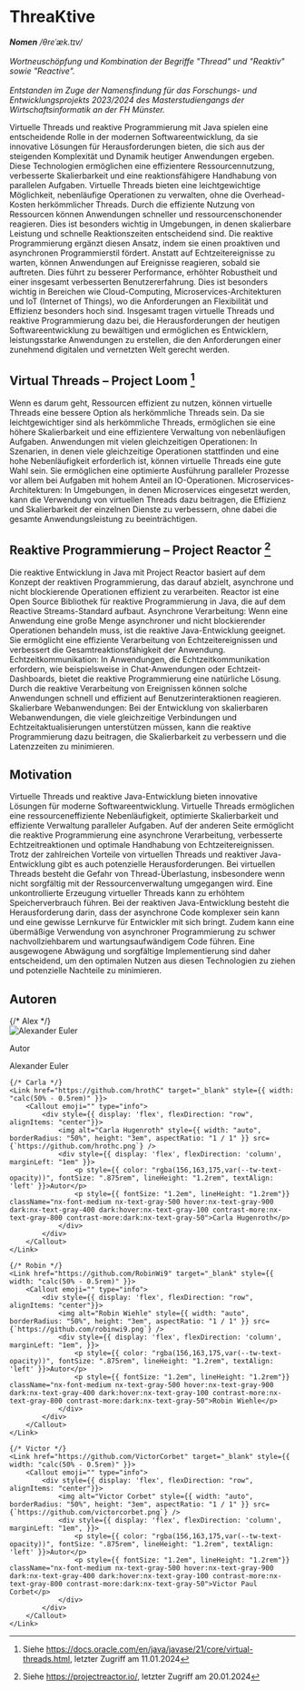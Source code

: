 

# ThreaKtive
<div className={styles["word-type"]}>
    <em><strong>Nomen</strong> /θreˈæk.tɪv/</em> <SoundPlayer></SoundPlayer> <br></br>
</div>
<div className={styles.description}>
    <em>Wortneuschöpfung und Kombination der Begriffe &quot;Thread&quot; und &quot;Reaktiv&quot; sowie &quot;Reactive&quot;.</em><br></br>
    <em>Entstanden im Zuge der Namensfindung für das Forschungs- und Entwicklungsprojekts 2023/2024 des Masterstudiengangs der Wirtschaftsinformatik an der FH Münster.</em>
</div>

Virtuelle Threads und reaktive Programmierung mit Java spielen eine entscheidende Rolle in der modernen Softwareentwicklung, da sie innovative Lösungen für Herausforderungen bieten, die sich aus der steigenden Komplexität und Dynamik heutiger Anwendungen ergeben. Diese Technologien ermöglichen eine effizientere Ressourcennutzung, verbesserte Skalierbarkeit und eine reaktionsfähigere Handhabung von parallelen Aufgaben.
Virtuelle Threads bieten eine leichtgewichtige Möglichkeit, nebenläufige Operationen zu verwalten, ohne die Overhead-Kosten herkömmlicher Threads. Durch die effiziente Nutzung von Ressourcen können Anwendungen schneller und ressourcenschonender reagieren. Dies ist besonders wichtig in Umgebungen, in denen skalierbare Leistung und schnelle Reaktionszeiten entscheidend sind.
Die reaktive Programmierung ergänzt diesen Ansatz, indem sie einen proaktiven und asynchronen Programmierstil fördert. Anstatt auf Echtzeitereignisse zu warten, können Anwendungen auf Ereignisse reagieren, sobald sie auftreten. Dies führt zu besserer Performance, erhöhter Robustheit und einer insgesamt verbesserten Benutzererfahrung. Dies ist besonders wichtig in Bereichen wie Cloud-Computing, Microservices-Architekturen und IoT (Internet of Things), wo die Anforderungen an Flexibilität und Effizienz besonders hoch sind.
Insgesamt tragen virtuelle Threads und reaktive Programmierung dazu bei, die Herausforderungen der heutigen Softwareentwicklung zu bewältigen und ermöglichen es Entwicklern, leistungsstarke Anwendungen zu erstellen, die den Anforderungen einer zunehmend digitalen und vernetzten Welt gerecht werden.

## Virtual Threads – Project Loom [^1]

Wenn es darum geht, Ressourcen effizient zu nutzen, können virtuelle Threads eine bessere Option als herkömmliche Threads sein. Da sie leichtgewichtiger sind als herkömmliche Threads, ermöglichen sie eine höhere Skalierbarkeit und eine effizientere Verwaltung von nebenläufigen Aufgaben. 
Anwendungen mit vielen gleichzeitigen Operationen: In Szenarien, in denen viele gleichzeitige Operationen stattfinden und eine hohe Nebenläufigkeit erforderlich ist, können virtuelle Threads eine gute Wahl sein. Sie ermöglichen eine optimierte Ausführung paralleler Prozesse vor allem bei Aufgaben mit hohem Anteil an IO-Operationen.
Microservices-Architekturen: In Umgebungen, in denen Microservices eingesetzt werden, kann die Verwendung von virtuellen Threads dazu beitragen, die Effizienz und Skalierbarkeit der einzelnen Dienste zu verbessern, ohne dabei die gesamte Anwendungsleistung zu beeinträchtigen.

## Reaktive Programmierung – Project Reactor [^2]

Die reaktive Entwicklung in Java mit Project Reactor basiert auf dem Konzept der reaktiven Programmierung, das darauf abzielt, asynchrone und nicht blockierende Operationen effizient zu verarbeiten. Reactor ist eine Open Source Bibliothek für reaktive Programmierung in Java, die auf dem Reactive Streams-Standard aufbaut.
Asynchrone Verarbeitung: Wenn eine Anwendung eine große Menge asynchroner und nicht blockierender Operationen behandeln muss, ist die reaktive Java-Entwicklung geeignet. Sie ermöglicht eine effiziente Verarbeitung von Echtzeitereignissen und verbessert die Gesamtreaktionsfähigkeit der Anwendung.
Echtzeitkommunikation: In Anwendungen, die Echtzeitkommunikation erfordern, wie beispielsweise in Chat-Anwendungen oder Echtzeit-Dashboards, bietet die reaktive Programmierung eine natürliche Lösung. Durch die reaktive Verarbeitung von Ereignissen können solche Anwendungen schnell und effizient auf Benutzerinteraktionen reagieren.
Skalierbare Webanwendungen: Bei der Entwicklung von skalierbaren Webanwendungen, die viele gleichzeitige Verbindungen und Echtzeitaktualisierungen unterstützen müssen, kann die reaktive Programmierung dazu beitragen, die Skalierbarkeit zu verbessern und die Latenzzeiten zu minimieren.

## Motivation

Virtuelle Threads und reaktive Java-Entwicklung bieten innovative Lösungen für moderne Softwareentwicklung. Virtuelle Threads ermöglichen eine ressourceneffiziente Nebenläufigkeit, optimierte Skalierbarkeit und effiziente Verwaltung paralleler Aufgaben. Auf der anderen Seite ermöglicht die reaktive Programmierung eine asynchrone Verarbeitung, verbesserte Echtzeitreaktionen und optimale Handhabung von Echtzeitereignissen.
Trotz der zahlreichen Vorteile von virtuellen Threads und reaktiver Java-Entwicklung gibt es auch potenzielle Herausforderungen. Bei virtuellen Threads besteht die Gefahr von Thread-Überlastung, insbesondere wenn nicht sorgfältig mit der Ressourcenverwaltung umgegangen wird. Eine unkontrollierte Erzeugung virtueller Threads kann zu erhöhtem Speicherverbrauch führen. Bei der reaktiven Java-Entwicklung besteht die Herausforderung darin, dass der asynchrone Code komplexer sein kann und eine gewisse Lernkurve für Entwickler mit sich bringt. Zudem kann eine übermäßige Verwendung von asynchroner Programmierung zu schwer nachvollziehbarem und wartungsaufwändigem Code führen. Eine ausgewogene Abwägung und sorgfältige Implementierung sind daher entscheidend, um den optimalen Nutzen aus diesen Technologien zu ziehen und potenzielle Nachteile zu minimieren.

###

[^1]:
    Siehe https://docs.oracle.com/en/java/javase/21/core/virtual-threads.html,
    letzter Zugriff am 11.01.2024
[^2]:
    Siehe https://projectreactor.io/,
    letzter Zugriff am 20.01.2024

## Autoren

<div className="authors" style={{ display: 'flex', flexDirection: "row", gap: "1rem", flexWrap: "wrap", marginTop: "1rem" }}>
{/* Alex */}
    <Link href="https://github.com/Aleeexx" target="_blank" style={{ width: "calc(50% - 0.5rem)" }}>
        <Callout emoji="" type="info">
            <div style={{ display: 'flex', flexDirection: "row", alignItems: "center"}}>
                <img alt="Alexander Euler" style={{ width: "auto", borderRadius: "50%", height: "3em", aspectRatio: "1 / 1" }} src={`https://github.com/aleeexx.png`} />
                <div style={{ display: 'flex', flexDirection: 'column', marginLeft: "1em" }}>
                    <p style={{ color: "rgba(156,163,175,var(--tw-text-opacity))", fontSize: ".875rem", lineHeight: "1.2rem",textAlign: 'left' }}>Autor</p>
                    <p style={{ fontSize: "1.2em", lineHeight: "1.2rem"}} className="nx-font-medium nx-text-gray-500 hover:nx-text-gray-900 dark:nx-text-gray-400 dark:hover:nx-text-gray-100 contrast-more:nx-text-gray-800 contrast-more:dark:nx-text-gray-50">Alexander Euler</p>
                </div>
            </div>
        </Callout>
    </Link>
    
    {/* Carla */}
    <Link href="https://github.com/hrothC" target="_blank" style={{ width: "calc(50% - 0.5rem)" }}>
        <Callout emoji="" type="info">
            <div style={{ display: 'flex', flexDirection: "row", alignItems: "center"}}>
                <img alt="Carla Hugenroth" style={{ width: "auto", borderRadius: "50%", height: "3em", aspectRatio: "1 / 1" }} src={`https://github.com/hrothc.png`} />
                <div style={{ display: 'flex', flexDirection: 'column', marginLeft: "1em" }}>
                    <p style={{ color: "rgba(156,163,175,var(--tw-text-opacity))", fontSize: ".875rem", lineHeight: "1.2rem", textAlign: 'left' }}>Autor</p>
                    <p style={{ fontSize: "1.2em", lineHeight: "1.2rem"}} className="nx-font-medium nx-text-gray-500 hover:nx-text-gray-900 dark:nx-text-gray-400 dark:hover:nx-text-gray-100 contrast-more:nx-text-gray-800 contrast-more:dark:nx-text-gray-50">Carla Hugenroth</p>
                </div>
            </div>
        </Callout>
    </Link>

    {/* Robin */}
    <Link href="https://github.com/RobinWi9" target="_blank" style={{ width: "calc(50% - 0.5rem)" }}>
        <Callout emoji="" type="info">
            <div style={{ display: 'flex', flexDirection: "row", alignItems: "center"}}>
                <img alt="Robin Wiehle" style={{ width: "auto", borderRadius: "50%", height: "3em", aspectRatio: "1 / 1" }} src={`https://github.com/robinwi9.png`} />
                <div style={{ display: 'flex', flexDirection: 'column', marginLeft: "1em", }}>
                    <p style={{ color: "rgba(156,163,175,var(--tw-text-opacity))", fontSize: ".875rem", lineHeight: "1.2rem", textAlign: 'left' }}>Autor</p>
                    <p style={{ fontSize: "1.2em", lineHeight: "1.2rem"}} className="nx-font-medium nx-text-gray-500 hover:nx-text-gray-900 dark:nx-text-gray-400 dark:hover:nx-text-gray-100 contrast-more:nx-text-gray-800 contrast-more:dark:nx-text-gray-50">Robin Wiehle</p>
                </div>
            </div>
        </Callout>
    </Link>

    {/* Victor */}
    <Link href="https://github.com/VictorCorbet" target="_blank" style={{ width: "calc(50% - 0.5rem)" }}>
        <Callout emoji="" type="info">
            <div style={{ display: 'flex', flexDirection: "row", alignItems: "center"}}>
                <img alt="Victor Corbet" style={{ width: "auto", borderRadius: "50%", height: "3em", aspectRatio: "1 / 1" }} src={`https://github.com/victorcorbet.png`} />
                <div style={{ display: 'flex', flexDirection: 'column', marginLeft: "1em", }}>
                    <p style={{ color: "rgba(156,163,175,var(--tw-text-opacity))", fontSize: ".875rem", lineHeight: "1.2rem", textAlign: 'left' }}>Autor</p>
                    <p style={{ fontSize: "1.2em", lineHeight: "1.2rem"}} className="nx-font-medium nx-text-gray-500 hover:nx-text-gray-900 dark:nx-text-gray-400 dark:hover:nx-text-gray-100 contrast-more:nx-text-gray-800 contrast-more:dark:nx-text-gray-50">Victor Paul Corbet</p>
                </div>
            </div>
        </Callout>
    </Link>

</div>

